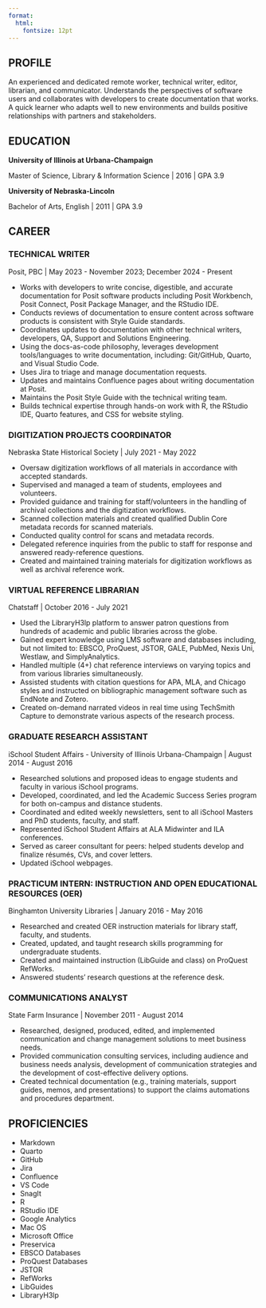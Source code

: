 ```yaml
---
format:
  html: 
    fontsize: 12pt
---
```


## PROFILE

An experienced and dedicated remote worker, technical writer, editor, librarian, and communicator. Understands the perspectives of software users and collaborates with developers to create documentation that works. A quick learner who adapts well to new environments and builds positive relationships with partners and stakeholders.

## EDUCATION

**University of Illinois at Urbana-Champaign**

Master of Science, Library & Information Science |
2016 | GPA 3.9

**University of Nebraska-Lincoln**

Bachelor of Arts, English |
2011 | GPA 3.9

## CAREER

### TECHNICAL WRITER 

Posit, PBC | May 2023 - November 2023; December 2024 - Present

- Works with developers to write concise, digestible, and accurate documentation for Posit software products including Posit Workbench, Posit Connect, Posit Package Manager, and the RStudio IDE.
- Conducts reviews of documentation to ensure content across software products is consistent with Style Guide standards.
- Coordinates updates to documentation with other technical writers, developers, QA, Support and Solutions Engineering.
- Using the docs-as-code philosophy, leverages development tools/languages to write documentation, including: Git/GitHub, Quarto, and Visual Studio Code.
- Uses Jira to triage and manage documentation requests.
- Updates and maintains Confluence pages about writing documentation at Posit.
- Maintains the Posit Style Guide with the technical writing team.
- Builds technical expertise through hands-on work with R, the RStudio IDE, Quarto features, and CSS for website styling.

### DIGITIZATION PROJECTS COORDINATOR

Nebraska State Historical Society | July 2021 - May 2022

- Oversaw digitization workflows of all materials in accordance with accepted standards.
- Supervised and managed a team of students, employees and volunteers.
- Provided guidance and training for staff/volunteers in the handling of archival collections and the digitization workflows.
- Scanned collection materials and created qualified Dublin Core metadata records for scanned materials.
- Conducted quality control for scans and metadata records.
- Delegated reference inquiries from the public to staff for response and answered ready-reference questions.
- Created and maintained training materials for digitization workflows as well as archival reference work.

### VIRTUAL REFERENCE LIBRARIAN

Chatstaff | October 2016 - July 2021

- Used the LibraryH3lp platform to answer patron questions from hundreds of academic and public libraries across the globe.
- Gained expert knowledge using LMS software and databases including, but not limited to: EBSCO, ProQuest, JSTOR, GALE,
PubMed, Nexis Uni, Westlaw, and SimplyAnalytics.
- Handled multiple (4+) chat reference interviews on varying topics and from various libraries simultaneously.
- Assisted students with citation questions for APA, MLA, and Chicago styles and instructed on bibliographic management software such as
EndNote and Zotero.
- Created on-demand narrated videos in real time using TechSmith Capture to demonstrate various aspects of the research process.

### GRADUATE RESEARCH ASSISTANT

iSchool Student Affairs - University of Illinois Urbana-Champaign | August 2014 - August 2016

- Researched solutions and proposed ideas to engage students and faculty in various iSchool programs.
- Developed, coordinated, and led the Academic Success Series program for both on-campus and distance students.
- Coordinated and edited weekly newsletters, sent to all iSchool Masters and PhD students, faculty, and staff.
- Represented iSchool Student Affairs at ALA Midwinter and ILA conferences.
- Served as career consultant for peers: helped students develop and finalize résumés, CVs, and cover letters.
- Updated iSchool webpages.

### PRACTICUM INTERN: INSTRUCTION AND OPEN EDUCATIONAL RESOURCES (OER) 

Binghamton University Libraries | January 2016 - May 2016

- Researched and created OER instruction materials for library staff, faculty, and students.
- Created, updated, and taught research skills programming for undergraduate students.
- Created and maintained instruction (LibGuide and class) on ProQuest RefWorks.
- Answered students’ research questions at the reference desk.

### COMMUNICATIONS ANALYST  

State Farm Insurance | November 2011 - August 2014

- Researched, designed, produced, edited, and implemented communication and change management solutions to meet business needs.
- Provided communication consulting services, including audience and business needs analysis, development of communication strategies and the development of cost-effective delivery options.
- Created technical documentation (e.g., training materials, support guides, memos, and presentations) to support the claims automations and procedures department.

## PROFICIENCIES

- Markdown
- Quarto
- GitHub
- Jira
- Confluence
- VS Code
- SnagIt
- R
- RStudio IDE
- Google Analytics
- Mac OS
- Microsoft Office
- Preservica
- EBSCO Databases
- ProQuest Databases
- JSTOR
- RefWorks
- LibGuides
- LibraryH3lp